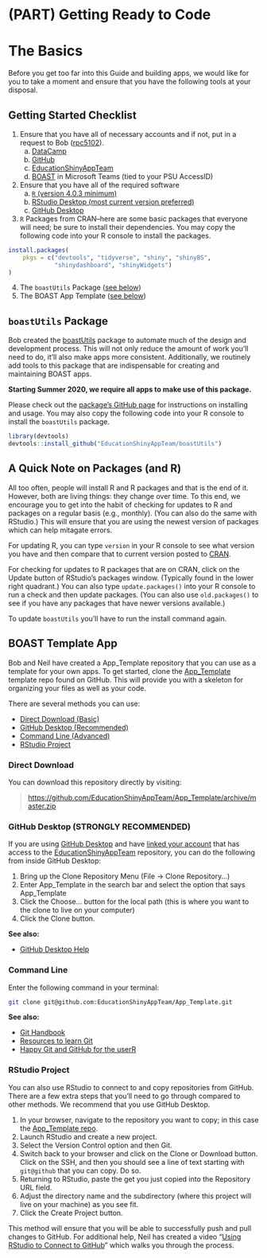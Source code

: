 # (PART) Getting Ready to Code {-}

# The Basics {#basics}

Before you get too far into this Guide and building apps, we would like for you to take a moment and ensure that you have the following tools at your disposal.

## Getting Started Checklist {#checklist}

1. Ensure that you have all of necessary accounts and if not, put in a request to Bob ([rpc5102](mailto:rpc5102@psu.edu)).  
    a. [DataCamp](https://www.datacamp.com/)  
    b. [GitHub](https://github.com/)  
    c. [EducationShinyAppTeam](https://github.com/EducationShinyAppTeam) 
    d. [BOAST](https://teams.microsoft.com/l/team/19%3a8423bc25992a4451952d8312b497324d%40thread.skype/conversations?groupId=a83c9d1b-6bcc-46f4-aa25-82b2fad862ec&tenantId=7cf48d45-3ddb-4389-a9c1-c115526eb52e) in Microsoft Teams (tied to your PSU AccessID)
2. Ensure that you have all of the required software  
    a. [`R` (version 4.0.3 minimum)](https://cloud.r-project.org/) 
    b. [RStudio Desktop (most current version preferred)](https://rstudio.com/products/rstudio/download/#download)
    c. [GitHub Desktop](https://desktop.github.com/)
3. `R` Packages from CRAN--here are some basic packages that everyone will need; be sure to install their dependencies. You may copy the following code into your R console to install the packages.

```r
install.packages(
    pkgs = c("devtools", "tidyverse", "shiny", "shinyBS", 
             "shinydashboard", "shinyWidgets")
)
```

4. The `boastUtils` Package ([see below](#boastUtils))
5. The BOAST App Template ([see below](#templateApp))

## `boastUtils` Package{#boastUtils}

Bob created the [boastUtils](https://github.com/EducationShinyAppTeam/boastUtils) package to automate much of the design and development process. This will not only reduce the amount of work you'll need to do, it'll also make apps more consistent. Additionally, we routinely add tools to this package that are indispensable for creating and maintaining BOAST apps.
 
__Starting Summer 2020, we require all apps to make use of this package.__

Please check out the [package's GitHub page](https://github.com/EducationShinyAppTeam/boastUtils) for instructions on installing and usage. You may also copy the following code into your R console to install the `boastUtils` package.

```r
library(devtools)
devtools::install_github("EducationShinyAppTeam/boastUtils")
```

## A Quick Note on Packages (and R)

All too often, people will install R and R packages and that is the end of it. However, both are living things: they change over time. To this end, we encourage you to get into the habit of checking for updates to R and packages on a regular basis (e.g., monthly). (You can also do the same with RStudio.) This will ensure that you are using the newest version of packages which can help mitagate errors.

For updating R, you can type `version` in your R console to see what version you have and then compare that to current version posted to [CRAN](https://cran.r-project.org/).

For checking for updates to R packages that are on CRAN, click on the Update button of RStudio's packages window. (Typically found in the lower right quadrant.) You can also type `update.packages()` into your R console to run a check and then update packages. (You can also use `old.packages()` to see if you have any packages that have newer versions available.)

To update `boastUtils` you'll have to run the install command again. 

## BOAST Template App{#templateApp}

Bob and Neil have created a App_Template repository that you can use as a template for your own apps. To get started, clone the [App\_Template](https://github.com/EducationShinyAppTeam/App_Template) template repo found on GitHub. This will provide you with a skeleton for organizing your files as well as your code.

There are several methods you can use:

- [Direct Download (Basic)](#direct-download)
- [GitHub Desktop (Recommended)](#github-desktop)
- [Command Line (Advanced)](#command-line)
- [RStudio Project](#rstudio-project)

### Direct Download

You can download this repository directly by visiting:

> <https://github.com/EducationShinyAppTeam/App_Template/archive/master.zip>

### GitHub Desktop (STRONGLY RECOMMENDED)

If you are using [GitHub Desktop](https://desktop.github.com/) and have [linked your account](https://help.github.com/en/desktop/getting-started-with-github-desktop/authenticating-to-github) that has access to the [EducationShinyAppTeam](https://github.com/EducationShinyAppTeam) repository, you can do the following from inside GitHub Desktop:  

1. Bring up the Clone Repository Menu (File -> Clone Repository...)  
2. Enter App\_Template in the search bar and select the option that says App\_Template
3. Click the Choose... button for the local path (this is where you want to the clone to live on your computer)
4. Click the Clone button.

**See also:**

- [GitHub Desktop Help](https://help.github.com/en/desktop)


### Command Line

Enter the following command in your terminal:

```bash
git clone git@github.com:EducationShinyAppTeam/App_Template.git
```

**See also:**

- [Git Handbook](https://guides.github.com/introduction/git-handbook/)
- [Resources to learn Git](https://try.github.io/)
- [Happy Git and GitHub for the userR](https://happygitwithr.com/)

### RStudio Project {#rstudio-project}

You can also use RStudio to connect to and copy repositories from GitHub. There are a few extra steps that you'll need to go through compared to other methods. We recommend that you use GitHub Desktop.

1. In your browser, navigate to the repository you want to copy; in this case the [App\_Template repo](https://github.com/EducationShinyAppTeam/App_Template).
2. Launch RStudio and create a new project.
3. Select the Version Control option and then Git.
4. Switch back to your browser and click on the Clone or Download button. Click on the SSH, and then you should see a line of text starting with `git@github` that you can copy. Do so.
5. Returning to RStudio, paste the get you just copied into the Repository URL field.
6. Adjust the directory name and the subdirectory (where this project will live on your machine) as you see fit.
7. Click the Create Project button.

This method will ensure that you will be able to successfully push and pull changes to GitHub. For additional help, Neil has created a video "[Using RStudio to Connect to GitHub](https://youtu.be/IK0SiEz5vjs)" which walks you through the process.
